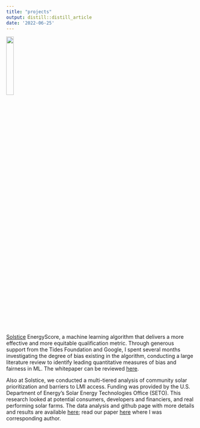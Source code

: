 ```yaml
---
title: "projects"
output: distill::distill_article
date: '2022-06-25'
---
```




![](EnergyScore logo copy.jpg){ width=20% }


[Solstice](https://solstice-initiative.org/) EnergyScore, a machine learning algorithm that delivers a more effective and more equitable qualification metric. Through generous support from the Tides Foundation and Google, I spent several months investigating the degree of bias existing in the algorithm, conducting a large literature review to identify leading quantitative measures of bias and fairness in ML. The whitepaper can be reviewed [here](EnergyScore-Bias-Whitepaper-September-2023.pdf).



Also at Solstice, we conducted a multi-tiered analysis of community solar prioritization and barriers to LMI access. Funding was provided by the U.S. Department of Energy's Solar Energy Technologies Office (SETO). This research looked at potential consumers, developers and financiers, and real performing solar farms. The data analysis and github page with more details and results are available [here](https://jake-ford.github.io/SETO_Data_Analysis/); read our paper [here](https://link.springer.com/chapter/10.1007/978-3-031-39147-7_21) where I was corresponding author. 

